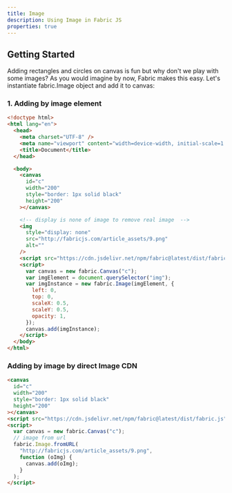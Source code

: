 ```yaml
---
title: Image
description: Using Image in Fabric JS
properties: true
---
```


## Getting Started

Adding rectangles and circles on canvas is fun but why don't we play with some images? As you would imagine by now, Fabric makes this easy. Let's instantiate fabric.Image object and add it to canvas:

### 1. Adding by image element

```html title="index.html" output=true
<!doctype html>
<html lang="en">
  <head>
    <meta charset="UTF-8" />
    <meta name="viewport" content="width=device-width, initial-scale=1.0" />
    <title>Document</title>
  </head>

  <body>
    <canvas
      id="c"
      width="200"
      style="border: 1px solid black"
      height="200"
    ></canvas>

    <!-- display is none of image to remove real image  -->
    <img
      style="display: none"
      src="http://fabricjs.com/article_assets/9.png"
      alt=""
    />
    <script src="https://cdn.jsdelivr.net/npm/fabric@latest/dist/fabric.js"></script>
    <script>
      var canvas = new fabric.Canvas("c");
      var imgElement = document.querySelector("img");
      var imgInstance = new fabric.Image(imgElement, {
        left: 0,
        top: 0,
        scaleX: 0.5,
        scaleY: 0.5,
        opacity: 1,
      });
      canvas.add(imgInstance);
    </script>
  </body>
</html>
```

### Adding by image by direct Image CDN

```html title="index.html" output=true
<canvas
  id="c"
  width="200"
  style="border: 1px solid black"
  height="200"
></canvas>
<script src="https://cdn.jsdelivr.net/npm/fabric@latest/dist/fabric.js"></script>
<script>
  var canvas = new fabric.Canvas("c");
  // image from url
  fabric.Image.fromURL(
    "http://fabricjs.com/article_assets/9.png",
    function (oImg) {
      canvas.add(oImg);
    }
  );
</script>
```
